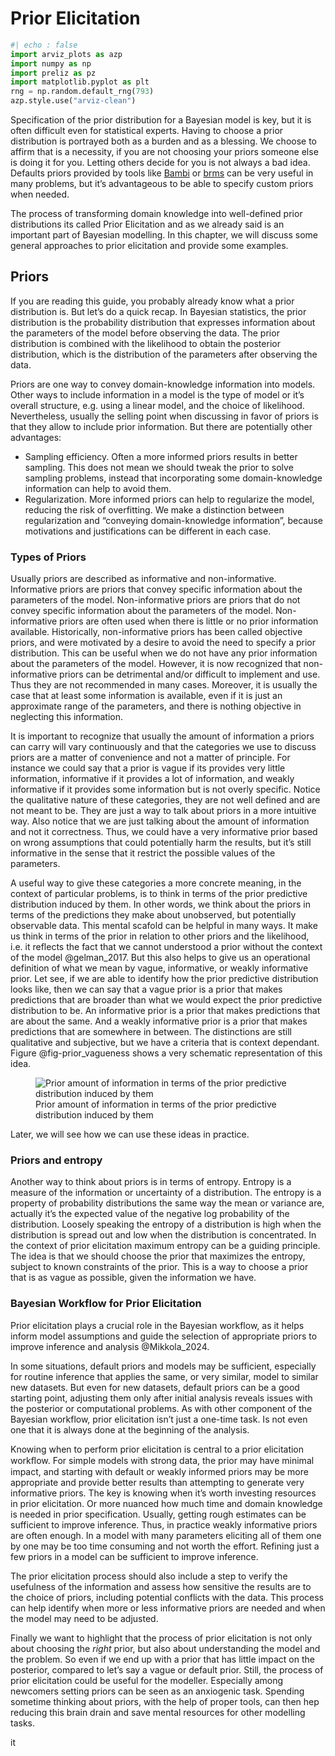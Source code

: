 # Prior Elicitation

```python
#| echo : false
import arviz_plots as azp
import numpy as np
import preliz as pz
import matplotlib.pyplot as plt
rng = np.random.default_rng(793)
azp.style.use("arviz-clean")
```

Specification of the prior distribution for a Bayesian model is key, but it is often difficult even for statistical experts. Having to choose a prior distribution is portrayed both as a burden and as a blessing. We choose to affirm that is a necessity, if you are not choosing your priors someone else is doing it for you. Letting others decide for you is not always a bad idea. Defaults priors provided by tools like [Bambi](https://github.com/bambinos/bambi) or [brms](http://paulbuerkner.com/brms/) can be very useful in many problems, but it's advantageous to be able to specify custom priors when needed.

The process of transforming domain knowledge into well-defined prior distributions its called Prior Elicitation and as we already said is an important part of Bayesian modelling. In this chapter, we will discuss some general approaches to prior elicitation and provide some examples. 

## Priors

If you are reading this guide, you probably already know what a prior distribution is. But let's do a quick recap. In Bayesian statistics, the prior distribution is the probability distribution that expresses information about the parameters of the model before observing the data. The prior distribution is combined with the likelihood to obtain the posterior distribution, which is the distribution of the parameters after observing the data.

Priors are one way to convey domain-knowledge information into models. Other ways to include information in a model is the type of model or it's overall structure, e.g. using a linear model, and the choice of likelihood. Nevertheless, usually the selling point when discussing in favor of priors is that they allow to include prior information. But there are potentially other advantages:

* Sampling efficiency. Often a more informed priors results in better sampling. This does not mean we should tweak the prior to solve sampling problems, instead that incorporating some domain-knowledge information can help to avoid them.
* Regularization. More informed priors can help to regularize the model, reducing the risk of overfitting. We make a distinction between regularization and "conveying domain-knowledge information", because motivations and justifications can be different in each case.


### Types of Priors

Usually priors are described as informative and non-informative. Informative priors are priors that convey specific information about the parameters of the model. Non-informative priors are priors that do not convey specific information about the parameters of the model. Non-informative priors are often used when there is little or no prior information available. Historically, non-informative priors has been called objective priors, and were motivated by a desire to avoid the need to specify a prior distribution. This can be useful when we do not have any prior information about the parameters of the model. However, it is now recognized that non-informative priors can be detrimental and/or difficult to implement and use. Thus they are not recommended in many cases. Moreover, it is usually the case that at least some information is available, even if it is just an approximate range of the parameters, and there is nothing objective in neglecting this information.

It is important to recognize that usually the amount of information a priors can carry will vary continuously and that the categories we use to discuss priors are a matter of convenience and not a matter of principle. For instance we could say that a prior is vague if its provides very little information, informative if it provides a lot of information, and weakly informative if it provides some information but is not overly specific. Notice the qualitative nature of these categories, they are not well defined and are not meant to be. They are just a way to talk about priors in a more intuitive way. Also notice that we are just talking about the amount of information and not it correctness. Thus, we could have a very informative prior based on wrong assumptions that could potentially harm the results, but it's still informative in the sense that it restrict the possible values of the parameters. 

A useful way to give these categories a more concrete meaning, in the context of particular problems, is to think in terms of the prior predictive distribution induced by them. In other words, we think about the priors in terms of the predictions they make about unobserved, but potentially observable data. This mental scafold can be helpful in many ways. It make us think in terms of the prior in relation to other priors and the likelihood, i.e. it reflects the fact that we cannot understood a prior without the context of the model @gelman_2017. But this also helps to give us an operational definition of what we mean by vague, informative, or weakly informative prior. Let see, if we are able to identify how the prior predictive distribution looks like, then we can say that a vague prior is a prior that makes predictions that are broader than what we would expect the prior predictive distribution to be. An informative prior is a prior that makes predictions that are about the same. And a weakly informative prior is a prior that makes predictions that are somewhere in between. The distinctions are still qualitative and subjective, but we have a criteria that is context dependant. Figure @fig-prior_vagueness shows a very schematic representation of this idea.

![Prior amount of information in terms of the prior predictive distribution induced by them](../img/prior_vagueness.png){#fig-prior_vagueness}

Later, we will see how we can use these ideas in practice.

### Priors and entropy

Another way to think about priors is in terms of entropy. Entropy is a measure of the information or uncertainty of a distribution. The entropy is a property of probability distributions the same way the mean or variance are, actually it's  the expected value of the negative log probability of the distribution. Loosely speaking the entropy of a distribution is high when the distribution is spread out and low when the distribution is concentrated. In the context of prior elicitation maximum entropy can be a guiding principle. The idea is that we should choose the prior that maximizes the entropy, subject to known constraints of the prior. This is a way to choose a prior that is as vague as possible, given the information we have. 


### Bayesian Workflow for Prior Elicitation

Prior elicitation plays a crucial role in the Bayesian workflow, as it helps inform model assumptions and guide the selection of appropriate priors to improve inference and analysis @Mikkola_2024.

In some situations, default priors and models may be sufficient, especially for routine inference that applies the same, or very similar, model to similar new datasets. But even for new datasets, default priors can be a good starting point, adjusting them only after initial analysis reveals issues with the posterior or computational problems. As with other component of the Bayesian workflow, prior elicitation isn’t just a one-time task. Is not even one that it is always done at the beginning of the analysis. 

Knowing when to perform prior elicitation is central to a prior elicitation workﬂow. For simple models with strong data, the prior may have minimal impact, and starting with default or weakly informed priors may be more appropriate and provide better results than attempting to generate very informative priors. The key is knowing when it’s worth investing resources in prior elicitation. Or more nuanced how much time and domain knowledge is needed in prior specification. Usually, getting rough estimates can be sufficient to improve inference. Thus, in practice weakly informative priors are often enough. In a model with many parameters eliciting all of them one by one may be too time consuming and not worth the effort. Refining just a few priors in a model can be sufficient to improve inference. 

The prior elicitation process should also include a step to verify the usefulness of the information and assess how sensitive the results are to the choice of priors, including potential conflicts with the data. This process can help identify when more or less informative priors are needed and when the model may need to be adjusted.

Finally we want to highlight that the process of prior elicitation is not only about choosing the _right_ prior, but also about understanding the model and the problem.  So even if we end up with a prior that has little impact on the posterior, compared to let's say a vague or default prior. Still, the process of prior elicitation could be useful for the modeller. Especially among newcomers setting priors can be seen as an anxiogenic task. Spending sometime thinking about priors, with the help of proper tools, can then hep reducing this brain drain and save mental resources for other modelling tasks.

it 